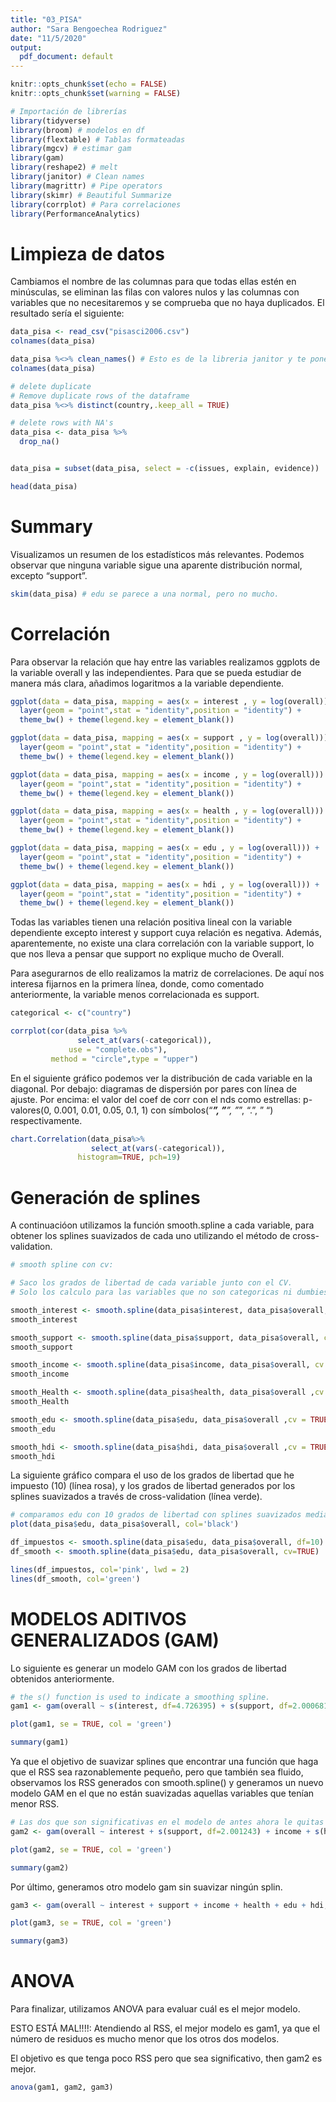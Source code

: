 ```yaml
---
title: "03_PISA"
author: "Sara Bengoechea Rodriguez"
date: "11/5/2020"
output:
  pdf_document: default
---
```


```r
knitr::opts_chunk$set(echo = FALSE)
knitr::opts_chunk$set(warning = FALSE)
```


```r
# Importación de librerías
library(tidyverse)
library(broom) # modelos en df
library(flextable) # Tablas formateadas
library(mgcv) # estimar gam
library(gam)
library(reshape2) # melt
library(janitor) # Clean names
library(magrittr) # Pipe operators
library(skimr) # Beautiful Summarize
library(corrplot) # Para correlaciones
library(PerformanceAnalytics)
```


# Limpieza de datos

Cambiamos el nombre de las columnas para que todas ellas estén en minúsculas, se eliminan las filas con valores nulos y las columnas con variables que no necesitaremos y se comprueba que no haya duplicados. El resultado sería el siguiente:

```r
data_pisa <- read_csv("pisasci2006.csv")
colnames(data_pisa)

data_pisa %<>% clean_names() # Esto es de la libreria janitor y te pone bien los nombres
colnames(data_pisa)

```


```r

# delete duplicate
# Remove duplicate rows of the dataframe
data_pisa %<>% distinct(country,.keep_all = TRUE)

# delete rows with NA's 
data_pisa <- data_pisa %>%
  drop_na()


data_pisa = subset(data_pisa, select = -c(issues, explain, evidence))

head(data_pisa)
```

# Summary
Visualizamos un resumen de los estadísticos más relevantes. Podemos observar que ninguna variable sigue una aparente distribución normal, excepto "support".

```r
skim(data_pisa) # edu se parece a una normal, pero no mucho.
```

# Correlación

Para observar la relación que hay entre las variables realizamos ggplots de la variable overall y las independientes. Para que se pueda estudiar de manera más clara, añadimos logaritmos a la variable dependiente.

```r
ggplot(data = data_pisa, mapping = aes(x = interest , y = log(overall))) +
  layer(geom = "point",stat = "identity",position = "identity") +
  theme_bw() + theme(legend.key = element_blank())

ggplot(data = data_pisa, mapping = aes(x = support , y = log(overall))) +
  layer(geom = "point",stat = "identity",position = "identity") +
  theme_bw() + theme(legend.key = element_blank())

ggplot(data = data_pisa, mapping = aes(x = income , y = log(overall))) +
  layer(geom = "point",stat = "identity",position = "identity") +
  theme_bw() + theme(legend.key = element_blank())

ggplot(data = data_pisa, mapping = aes(x = health , y = log(overall))) +
  layer(geom = "point",stat = "identity",position = "identity") +
  theme_bw() + theme(legend.key = element_blank())

ggplot(data = data_pisa, mapping = aes(x = edu , y = log(overall))) +
  layer(geom = "point",stat = "identity",position = "identity") +
  theme_bw() + theme(legend.key = element_blank())

ggplot(data = data_pisa, mapping = aes(x = hdi , y = log(overall))) +
  layer(geom = "point",stat = "identity",position = "identity") +
  theme_bw() + theme(legend.key = element_blank())

```

Todas las variables tienen una relación positiva lineal con la variable dependiente excepto interest y support cuya relación es negativa. Además, aparentemente, no existe una clara correlación con la variable support, lo que nos lleva a pensar que support no explique mucho de Overall.

Para asegurarnos de ello realizamos la matriz de correlaciones. De aquí nos interesa fijarnos en la primera línea, donde, como comentado anteriormente, la variable menos correlacionada es support.


```r
categorical <- c("country")

corrplot(cor(data_pisa %>% 
               select_at(vars(-categorical)), 
             use = "complete.obs"), 
         method = "circle",type = "upper")

```

En el siguiente gráfico podemos ver la distribución de cada variable en la diagonal. Por debajo: diagramas de dispersión por pares con línea de ajuste. Por encima: el valor del coef de corr con el nds como estrellas: p-valores(0, 0.001, 0.01, 0.05, 0.1, 1) con símbolos("***", "**", "*", ".", " ") respectivamente.
```r
chart.Correlation(data_pisa%>%
                  select_at(vars(-categorical)),
               histogram=TRUE, pch=19)
```


# Generación de splines

A continuacióon utilizamos la función smooth.spline a cada variable, para obtener los splines suavizados de cada uno utilizando el método de cross-validation.

```r
# smooth spline con cv:

# Saco los grados de libertad de cada variable junto con el CV. 
# Solo los calculo para las variables que no son categoricas ni dumbies.

smooth_interest <- smooth.spline(data_pisa$interest, data_pisa$overall, cv = TRUE)
smooth_interest

smooth_support <- smooth.spline(data_pisa$support, data_pisa$overall, cv = TRUE)
smooth_support

smooth_income <- smooth.spline(data_pisa$income, data_pisa$overall, cv = TRUE)
smooth_income

smooth_Health <- smooth.spline(data_pisa$health, data_pisa$overall ,cv = TRUE)
smooth_Health

smooth_edu <- smooth.spline(data_pisa$edu, data_pisa$overall ,cv = TRUE)
smooth_edu

smooth_hdi <- smooth.spline(data_pisa$hdi, data_pisa$overall ,cv = TRUE)
smooth_hdi
```


La siguiente gráfico compara el uso de los grados de libertad que he impuesto (10) (línea rosa), y los grados de libertad generados por los splines suavizados a través de cross-validation (línea verde).

```r
# comparamos edu con 10 grados de libertad con splines suavizados mediante CV.
plot(data_pisa$edu, data_pisa$overall, col='black')

df_impuestos <- smooth.spline(data_pisa$edu, data_pisa$overall, df=10)
df_smooth <- smooth.spline(data_pisa$edu, data_pisa$overall, cv=TRUE)

lines(df_impuestos, col='pink', lwd = 2)
lines(df_smooth, col='green')
```


# MODELOS ADITIVOS GENERALIZADOS (GAM)

Lo siguiente es generar un modelo GAM con los grados de libertad obtenidos anteriormente.

```r
# the s() function is used to indicate a smoothing spline.
gam1 <- gam(overall ~ s(interest, df=4.726395) + s(support, df=2.000681) + s(income, df=10.38038) + s(health, df=2.003068)+ s(edu, df=4.331208)+ s(hdi, df=2.003388), data = data_pisa )

plot(gam1, se = TRUE, col = 'green')

```
```r
summary(gam1)
```

Ya que el objetivo de suavizar splines que encontrar una función que haga que el RSS sea razonablemente pequeño, pero que también sea fluido, observamos los RSS generados con smooth.spline() y generamos un nuevo modelo GAM en el que no están suavizadas aquellas variables que tenían menor RSS.

```r

# Las dos que son significativas en el modelo de antes ahora le quitas el suavizado
gam2 <- gam(overall ~ interest + s(support, df=2.001243) + income + s(health, df=2.002844)+ s(edu, df=2.002385)+ hdi, data = data_pisa )

plot(gam2, se = TRUE, col = 'green')
```



```r
summary(gam2)
```
Por último, generamos otro modelo gam sin suavizar ningún splin.

```r
gam3 <- gam(overall ~ interest + support + income + health + edu + hdi, data = data_pisa )

plot(gam3, se = TRUE, col = 'green')
```

```r
summary(gam3)
```
# ANOVA
Para finalizar, utilizamos ANOVA para evaluar cuál es el mejor modelo.

ESTO ESTÁ MAL!!!!: Atendiendo al RSS, el mejor modelo es gam1, ya que el número de residuos es mucho menor que los otros dos modelos.

El objetivo es que tenga poco RSS pero que sea significativo, then gam2 es mejor.

```r
anova(gam1, gam2, gam3)
```






